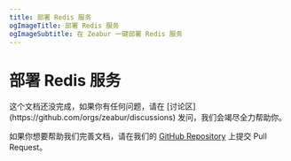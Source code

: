```yaml
---
title: 部署 Redis 服务
ogImageTitle: 部署 Redis 服务
ogImageSubtitle: 在 Zeabur 一键部署 Redis 服务
---
```



# 部署 Redis 服务

<Callout>
  这个文档还没完成，如果你有任何问题，请在 [讨论区](https://github.com/orgs/zeabur/discussions) 发问，我们会竭尽全力帮助你。

  如果你想要帮助我们完善文档，请在我们的 [GitHub Repository](https://github.com/zeabur/docs) 上提交 Pull Request。
</Callout>
